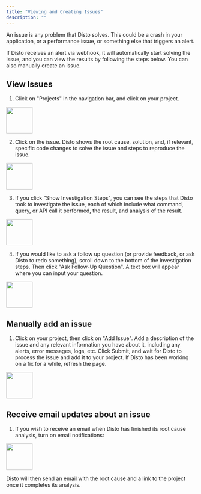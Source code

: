 ```yaml
---
title: "Viewing and Creating Issues"
description: ""
---
```


An issue is any problem that Disto solves. This could be a crash in your application, or a performance issue, or something else that triggers an alert.

If Disto receives an alert via webhook, it will automatically start solving the issue, and you can view the results by following the steps below. You can also manually create an issue.

## View Issues

1. Click on "Projects" in the navigation bar, and click on your project.

<img height="70" src="/images/projects_page.png" />

2. Click on the issue. Disto shows the root cause, solution, and, if relevant, specific code changes to solve the issue and steps to reproduce the issue.

<img height="70" src="/images/issues_page.png" />

3. If you click "Show Investigation Steps", you can see the steps that Disto took to investigate the issue, each of which include what command, query, or API call it performed, the result, and analysis of the result.

<img height="70" src="/images/investigation_steps.png" />

4. If you would like to ask a follow up question (or provide feedback, or ask Disto to redo something), scroll down to the bottom of the investigation steps. Then click "Ask Follow-Up Question". A text box will appear where you can input your question.

<img height="70" src="/images/follow-up-question.png" />

## Manually add an issue

1. Click on your project, then click on "Add Issue". Add a description of the issue and any relevant information you have about it, including any alerts, error messages, logs, etc.
   Click Submit, and wait for Disto to process the issue and add it to your project. If Disto has been working on a fix for a while, refresh the page.

<img height="70" src="/images/add_issue.png" />

## Receive email updates about an issue

1. If you wish to receive an email when Disto has finished its root cause analysis, turn on email notifications:
<img height="70" src="/images/email_notifications.png" />

Disto will then send an email with the root cause and a link to the project once it completes its analysis. 
